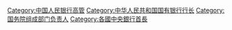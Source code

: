 [[Category:中国人民银行高管|Category:中国人民银行高管]]
[[Category:中华人民共和国国有银行行长|Category:中华人民共和国国有银行行长]]
[[Category:国务院组成部门负责人|Category:国务院组成部门负责人]]
[[Category:各國中央銀行首長|Category:各國中央銀行首長]]
